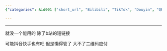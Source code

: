 ```yaml
---
{"categories": &id001 ["short_url", "Bilibili", "TikTok", "Douyin", "QR codes", "online_tools", "social_media"], "category": "Short URL generators", "date": "2022-10-21 13:43:22", "description": "This article highlights the challenge of locating a functional short URL generator, with only Bilibili's short link being deemed usable. It also speculates that TikTok and Douyin might have similar features but are disinterested in managing them, proposing QR codes as an alternative solution.", "tags": *id001, "title": "短网址生成器"}

---
```


------

就没一个能用的 除了b站的短链接

可能抖音快手也有吧 但是懒得管了 大不了二维码应付

